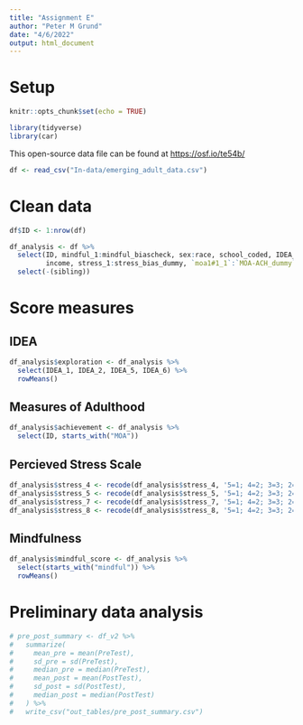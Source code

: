 ```yaml
---
title: "Assignment E"
author: "Peter M Grund"
date: "4/6/2022"
output: html_document
---
```


# Setup
```r
knitr::opts_chunk$set(echo = TRUE)
```

```r
library(tidyverse)
library(car)
```

This open-source data file can be found at <https://osf.io/te54b/>

```r
df <- read_csv("In-data/emerging_adult_data.csv")

```

# Clean data

```r
df$ID <- 1:nrow(df)
```

```r
df_analysis <- df %>%
  select(ID, mindful_1:mindful_biascheck, sex:race, school_coded, IDEA_1:`IDEA-bias-dummy`,
         income, stress_1:stress_bias_dummy, `moa1#1_1`:`MOA-ACH_dummy`) %>%
  select(-(sibling)) 

```

# Score measures
## IDEA
```r
df_analysis$exploration <- df_analysis %>% 
  select(IDEA_1, IDEA_2, IDEA_5, IDEA_6) %>%
  rowMeans()

```

## Measures of Adulthood
```r
df_analysis$achievement <- df_analysis %>% 
  select(ID, starts_with("MOA"))

```

## Percieved Stress Scale
```r
df_analysis$stress_4 <- recode(df_analysis$stress_4, '5=1; 4=2; 3=3; 2=4; 1=5')
df_analysis$stress_5 <- recode(df_analysis$stress_5, '5=1; 4=2; 3=3; 2=4; 1=5')
df_analysis$stress_7 <- recode(df_analysis$stress_7, '5=1; 4=2; 3=3; 2=4; 1=5')
df_analysis$stress_8 <- recode(df_analysis$stress_8, '5=1; 4=2; 3=3; 2=4; 1=5')

```

## Mindfulness
```r
df_analysis$mindful_score <- df_analysis %>%
  select(starts_with("mindful")) %>%
  rowMeans()

```

# Preliminary data analysis
```r
# pre_post_summary <- df_v2 %>% 
#   summarize(
#     mean_pre = mean(PreTest),
#     sd_pre = sd(PreTest),
#     median_pre = median(PreTest),
#     mean_post = mean(PostTest),
#     sd_post = sd(PostTest),
#     median_post = median(PostTest)
#   ) %>%
#   write_csv("out_tables/pre_post_summary.csv")
```

